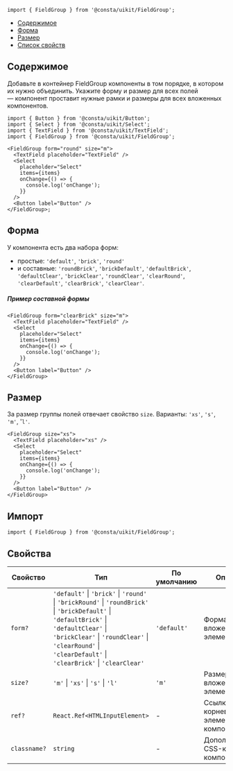 

```tsx
import { FieldGroup } from '@consta/uikit/FieldGroup';
```

<MdxMenu>

- [Содержимое](#содержимое)
- [Форма](#форма)
- [Размер](#размер)
- [Список свойств](#свойства)

</MdxMenu>

## Содержимое

Добавьте в контейнер FieldGroup компоненты в том порядке, в котором их нужно
объединить. Укажите форму и размер для всех полей — компонент проставит нужные
рамки и размеры для всех вложенных компонентов.

```tsx
import { Button } from '@consta/uikit/Button';
import { Select } from '@consta/uikit/Select';
import { TextField } from '@consta/uikit/TextField';
import { FieldGroup } from '@consta/uikit/FieldGroup';

<FieldGroup form="round" size="m">
  <TextField placeholder="TextField" />
  <Select
    placeholder="Select"
    items={items}
    onChange={() => {
      console.log('onChange');
    }}
  />
  <Button label="Button" />
</FieldGroup>;
```

<FieldGroupExample />

## Форма

У компонента есть два набора форм:

- простые: `'default'`, `'brick'`, `'round'`
- и составные: `'roundBrick'`, `'brickDefault'`, `'defaultBrick'`, `'defaultClear'`, `'brickClear'`, `'roundClear'`, `'clearRound'`, `'clearDefault'`, `'clearBrick'`, `'clearClear'`.

##### Пример составной формы

```tsx
<FieldGroup form="clearBrick" size="m">
  <TextField placeholder="TextField" />
  <Select
    placeholder="Select"
    items={items}
    onChange={() => {
      console.log('onChange');
    }}
  />
  <Button label="Button" />
</FieldGroup>
```

<FieldGroupExampleForm />

## Размер

За размер группы полей отвечает свойство `size`. Варианты: `'xs'`, `'s'`, `'m'`, '`l'`.

```tsx
<FieldGroup size="xs">
  <TextField placeholder="xs" />
  <Select
    placeholder="Select"
    items={items}
    onChange={() => {
      console.log('onChange');
    }}
  />
  <Button label="Button" />
</FieldGroup>
```

<FieldGroupExampleSize />

## Импорт

```tsx
import { FieldGroup } from '@consta/uikit/FieldGroup';
```

## Свойства

| Свойство     | Тип                                                                                                                                                                                                                                                                                                     | По умолчанию | Описание                                  |
| ------------ | ------------------------------------------------------------------------------------------------------------------------------------------------------------------------------------------------------------------------------------------------------------------------------------------------------- | ------------ | ----------------------------------------- |
| `form?`      | `'default'` &#124; `'brick'` &#124; `'round'` &#124; `'brickRound'` &#124; `'roundBrick'` &#124; `'brickDefault'` &#124; `'defaultBrick'` &#124; `'defaultClear'` &#124; `'brickClear'` &#124; `'roundClear'` &#124; `'clearRound'` &#124; `'clearDefault'` &#124; `'clearBrick'` &#124; `'clearClear'` | `'default'`  | Форма вложенных элементов                 |
| `size?`      | `'m'` &#124; `'xs'` &#124; `'s'` &#124; `'l'`                                                                                                                                                                                                                                                           | `'m'`        | Размер вложенных элементов                |
| `ref?`       | `React.Ref<HTMLInputElement>`                                                                                                                                                                                                                                                                           | -            | Ссылка на корневой DOM-элемент компонента |
| `classname?` | `string`                                                                                                                                                                                                                                                                                                | -            | Дополнительный CSS-класс компонента       |
